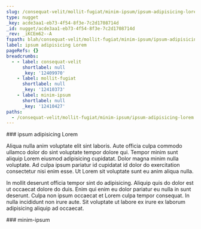 ```yaml
---
slug: /consequat-velit/mollit-fugiat/minim-ipsum/ipsum-adipisicing-lorem
type: nugget
_key: acde3aa1-eb73-4f54-8f3e-7c2d1708714d
_id: nugget/acde3aa1-eb73-4f54-8f3e-7c2d1708714d
_rev: _iKCEm62--A
fspath: blah/consequat-velit/mollit-fugiat/minim-ipsum/ipsum-adipisicing-lorem.md
label: ipsum adipisicing Lorem
pageRefs: {}
breadcrumbs:
  - - label: consequat-velit
      shortlabel: null
      _key: '12409970'
    - label: mollit-fugiat
      shortlabel: null
      _key: '12410373'
    - label: minim-ipsum
      shortlabel: null
      _key: '12410427'
paths:
  - /consequat-velit/mollit-fugiat/minim-ipsum/ipsum-adipisicing-lorem
---
```


<NuggetArea>
<Nugget slug="/consequat-velit/mollit-fugiat/minim-ipsum/ipsum-adipisicing-lorem" type="nugget" _key="acde3aa1-eb73-4f54-8f3e-7c2d1708714d" _id="nugget/acde3aa1-eb73-4f54-8f3e-7c2d1708714d" _rev="_iKCEm62--A" fspath="blah/consequat-velit/mollit-fugiat/minim-ipsum/ipsum-adipisicing-lorem.md" label="ipsum adipisicing Lorem" paths="/consequat-velit/mollit-fugiat/minim-ipsum/ipsum-adipisicing-lorem">
<NuggetBody>
### ipsum adipisicing Lorem

Aliqua nulla anim voluptate elit sint laboris. Aute officia culpa commodo ullamco dolor do sint voluptate tempor dolore qui. Tempor minim sunt aliquip Lorem eiusmod adipisicing cupidatat. Dolor magna minim nulla voluptate. Ad culpa ipsum pariatur id cupidatat id dolor do exercitation consectetur nisi enim esse. Ut Lorem sit voluptate sunt eu anim aliqua nulla.

In mollit deserunt officia tempor sint do adipisicing. Aliquip quis do dolor est ut occaecat dolore do duis. Enim qui enim eu dolor pariatur eu nulla in sunt deserunt. Culpa non ipsum occaecat et Lorem culpa tempor consequat. In nulla incididunt non irure aute. Sit voluptate ut labore ex irure ex laborum adipisicing aliquip ad occaecat.

</NuggetBody>
<Breadcrumbs>
<Crumbs>
<Crumb _key="12409970" label="consequat-velit" /><Crumb _key="12410373" label="mollit-fugiat" /><Crumb _key="12410427" label="minim-ipsum" />
</Crumbs>
</Breadcrumbs>
</Nugget>

<NuggetsInbound>
</NuggetsInbound>
<NuggetsOutbound>
</NuggetsOutbound>
</NuggetArea>
<PassagesInbound>
<Passage direction="inbound" type="passage" _key="12410427" _id="passage/12410427" _rev="_iKCEm6y--B" label="minim-ipsum" passage="minim-ipsum" fspath="blah/consequat-velit/mollit-fugiat/minim-ipsum" paths="/consequat-velit/mollit-fugiat/minim-ipsum" slug="/consequat-velit/mollit-fugiat/minim-ipsum">
<NuggetBody>
### minim-ipsum

</NuggetBody>
<Breadcrumbs>
<Crumbs>
<Crumb _key="12409970" label="consequat-velit" /><Crumb _key="12410373" label="mollit-fugiat" />
</Crumbs>
</Breadcrumbs>
</Passage>

</PassagesInbound>
<PassagesOutbound>
</PassagesOutbound>